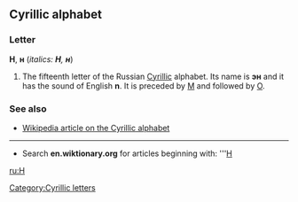 ==Cyrillic alphabet==
===Letter===
'''Н''', '''н''' (''italics: '''Н''', '''н''''')

#The fifteenth letter of the Russian [[Cyrillic]] alphabet. Its name is '''эн''' {{IPA|(ɛn)}} and it has the sound of English '''n'''. It is preceded by [[М]] and followed by [[О]].

===See also===
*[[w:Cyrillic alphabet|Wikipedia article on the Cyrillic alphabet]]

----

*Search '''en.wiktionary.org''' for articles beginning with: '''[http://wiktionary.org/w/wiki.phtml?title=Special:Allpages&from=Н Н]

[[ru:Н]]
[[Category:Cyrillic letters]]